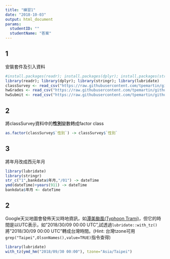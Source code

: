 ```yaml
---
title: "練習1"
date: "2018-10-03"
output: html_document
params:
  studentID: ""
  studentName: "答案"
---
```


## 1
安裝套件及引入資料
```r
#install.packages(readr); install.packages(dplyr); install.packages(stringr); install.packages(lubridate)
library(readr); library(dplyr); library(stringr); library(lubridate)
classSurvey <- read_csv("https://raw.githubusercontent.com/tpemartin/github-data/master/midterm-data/classSurvey.csv")
hwGrades <- read_csv("https://raw.githubusercontent.com/tpemartin/github-data/master/midterm-data/hwGrades.csv")
hwSubmit <- read_csv("https://raw.githubusercontent.com/tpemartin/github-data/master/midterm-data/hwSubmit.csv")
```

## 2
將classSurvey資料中的**性別**變數轉成factor class
```r
as.factor(classSurvey$`性別`) -> classSurvey$`性別`
```

## 3
將年月改成西元年月
```r
library(lubridate)
library(stringr)
str_c("1",bankdata$年月,"/01") -> dateTime
ymd(dateTime)+years(911) -> dateTime
bankdata$年月 <- dateTime
```

## 2
Google天災地圖會發佈天災時地資訊，如[潭美颱風(Typhoon Trami)](https://google.org/crisismap/google.com/2018-trami)，但它的時間是以UTC表示，如"2018/30/09 00:00 UTC",試透過`lubridate::with_tz()`將"2018/30/09 00:00 UTC"轉成台灣時間。(Hint: 台灣tzone可用`grep("Taipei",OlsonNames(),value=TRUE)`指令查得)

```r
library(lubridate)
with_tz(ymd_hm("2018/09/30 00:00"), tzone="Asia/Taipei")
```


